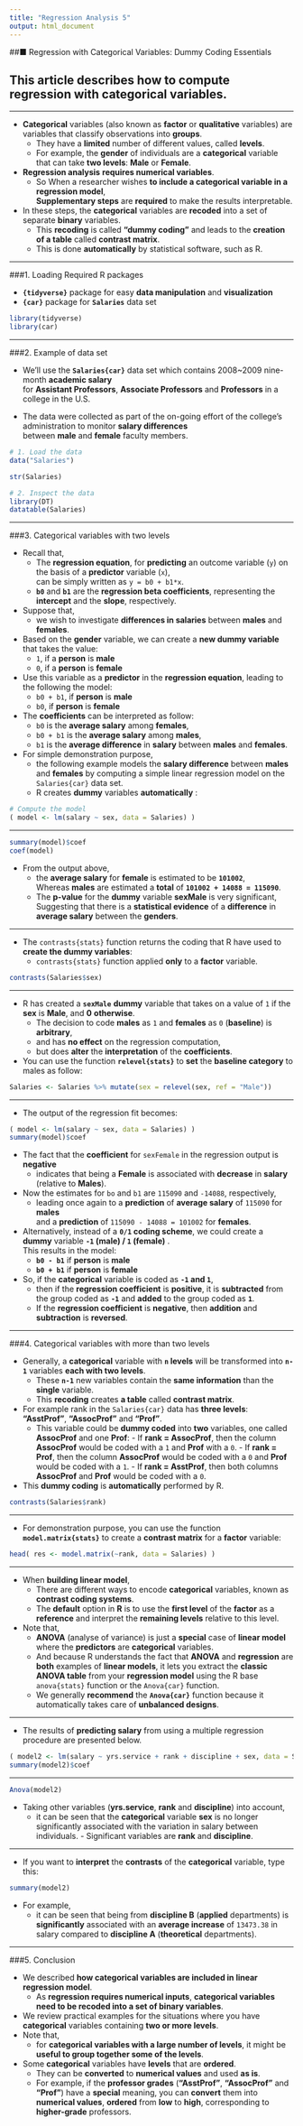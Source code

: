 ```yaml
---
title: "Regression Analysis 5"
output: html_document
---
```


##■ Regression with Categorical Variables: Dummy Coding Essentials

This article describes how to compute regression **with categorical variables**.
---

---

+ **Categorical** variables (also known as **factor** or **qualitative** variables) are variables that classify observations into **groups**.  
    - They have a **limited** number of different values, called **levels**.  
    - For example, the **gender** of individuals are a **categorical** variable that can take **two levels**: **Male** or **Female**.
+ **Regression analysis** **requires numerical variables**.  
    - So When a researcher wishes **to include a categorical variable in a regression model**,  
      **Supplementary steps** are **required** to make the results interpretable.
+ In these steps, the **categorical** variables are **recoded** into a set of separate **binary** variables.  
    - This **recoding** is called **“dummy coding”** and leads to the **creation of a table** called **contrast matrix**. 
    - This is done **automatically** by statistical software, such as R.

---

###1. Loading Required R packages

+ **`{tidyverse}`** package for easy **data manipulation** and **visualization**
+ **`{car}`** package for **`Salaries`** data set

```r

library(tidyverse)
library(car)
```

---

###2. Example of data set

+ We’ll use the **`Salaries{car}`** data set which contains 2008~2009 nine-month **academic salary**  
  for **Assistant Professors**, **Associate Professors** and **Professors** in a college in the U.S.

+ The data were collected as part of the on-going effort of the college’s administration to monitor **salary differences**  
  between **male** and **female** faculty members.

```r

# 1. Load the data
data("Salaries")

str(Salaries)

# 2. Inspect the data
library(DT)
datatable(Salaries)
```

---

###3. Categorical variables with two levels

+ Recall that,  
    - The **regression equation**, for **predicting** an outcome variable (`y`) on the basis of a **predictor** variable (`x`),  
      can be simply written as `y = b0 + b1*x`.  
    - **`b0`** and **`b1`** are the **regression beta coefficients**, representing the **intercept** and the **slope**, respectively.
+ Suppose that,  
    - we wish to investigate **differences in salaries** between **males** and **females**.
+ Based on the **gender** variable, we can create a **new dummy variable** that takes the value:
    - `1`, if a **person** is **male**
    - `0`, if a **person** is **female**
+ Use this variable as a **predictor** in the **regression equation**, leading to the following the model:
    - `b0 + b1`, if **person** is **male**
    - `b0`, if **person** is **female**
+ The **coefficients** can be interpreted as follow:
    - `b0` is the **average salary** among **females**,
    - `b0 + b1` is the **average salary** among **males**,
    - `b1` is the **average difference** in **salary** between **males** and **females**.

+ For simple demonstration purpose, 
    - the following example models the **salary difference** between **males** and **females** by computing a simple linear regression model on the `Salaries{car}` data set. 
    - R creates **dummy** variables **automatically** :

```r

# Compute the model
( model <- lm(salary ~ sex, data = Salaries) )
```

---

```r
summary(model)$coef
coef(model)
```

+ From the output above, 
    - the **average salary** for **female** is estimated to be **`101002`**,  
      Whereas **males** are estimated a **total** of **`101002 + 14088 = 115090`**. 
    - The **p-value** for the **dummy** variable **sexMale** is very significant,  
      Suggesting that there is a **statistical evidence** of a **difference** in **average salary** between the **genders**.

---

+ The `contrasts{stats}` function returns the coding that R have used to **create the dummy variables**:
    - `contrasts{stats}` function applied **only** to a **factor** variable.

```r

contrasts(Salaries$sex)
```

---

+ R has created a **`sexMale`** **dummy** variable that takes on a value of `1` if the **sex** is **Male**, and **0** **otherwise**. 
    - The decision to code **males** as `1` and **females** as `0` (**baseline**) is **arbitrary**, 
    - and has **no effect** on the regression computation, 
    - but does **alter** the **interpretation** of the **coefficients**.

+ You can use the function **`relevel{stats}`** to **set** the **baseline category** to males as follow:

```r

Salaries <- Salaries %>% mutate(sex = relevel(sex, ref = "Male"))
```

---

+ The output of the regression fit becomes:

```r

( model <- lm(salary ~ sex, data = Salaries) )
summary(model)$coef
```

+ The fact that the **coefficient** for `sexFemale` in the regression output is **negative** 
    - indicates that being a **Female** is associated with **decrease** in **salary** (relative to **Males**).

+ Now the estimates for `bo` and `b1` are `115090` and `-14088`, respectively, 
    - leading once again to a **prediction** of **average salary** of `115090` for **males**  
      and a **prediction** of `115090 - 14088 = 101002` for **females**.

+ Alternatively, instead of a **`0/1` coding scheme**, we could create a **dummy** variable **`-1` (male) / `1` (female)** .  
  This results in the model:
    - **`b0 - b1`** if **person** is **male**
    - **`b0 + b1`** if **person** is **female**

+ So, if the **categorical** variable is coded as **`-1` and `1`**,  
    - then if the **regression coefficient** is **positive**, it is **subtracted** from the group coded as **`-1`** and **added** to the group coded as **`1`**. 
    - If the **regression coefficient** is **negative**, then **addition** and **subtraction** is **reversed**.

---

###4. Categorical variables with more than two levels

+ Generally, a **categorical** variable with **`n` levels** will be transformed into **`n-1`** variables **each with two levels**. 
    - These **`n-1`** new variables contain the **same information** than the **single** variable. 
    - This **recoding** creates **a table** called **contrast matrix**.

+ For example rank in the `Salaries{car}` data has **three levels**: **“AsstProf”**, **“AssocProf”** and **“Prof”**. 
    - This variable could be **dummy coded** into **two** variables, one called **AssocProf** and one **Prof**:
          - If **rank = AssocProf**, then the column **AssocProf** would be coded with a `1` and **Prof** with a `0`.
          - If **rank = Prof**, then the column **AssocProf** would be coded with a `0` and **Prof** would be coded with a `1`.
          - If **rank = AsstProf**, then both columns **AssocProf** and **Prof** would be coded with a `0`.

+ This **dummy coding** is **automatically** performed by R. 

```r

contrasts(Salaries$rank)
```

---

+ For demonstration purpose, 
  you can use the function **`model.matrix{stats}`** to create a **contrast matrix** for a **factor** variable:

```r

head( res <- model.matrix(~rank, data = Salaries) )
```

---

+ When **building linear model**, 
    - There are different ways to encode **categorical** variables, known as **contrast coding systems**. 
    - The **default** option in **R** is to use the **first level** of the **factor** as a **reference** and interpret the **remaining levels** relative to this level.

+ Note that, 
    - **ANOVA** (analyse of variance) is just a **special** case of **linear model** where the **predictors** are **categorical** variables. 
    - And because R understands the fact that **ANOVA** and **regression** are **both** examples of **linear models**, it lets you extract the **classic ANOVA table** from your **regression model** using the R base `anova{stats}` function or the `Anova{car}` function. 
    - We generally **recommend** the **`Anova{car}`** function because it automatically takes care of **unbalanced designs**.

---

+ The results of **predicting salary** from using a multiple regression procedure are presented below.

```r

( model2 <- lm(salary ~ yrs.service + rank + discipline + sex, data = Salaries) )
summary(model2)$coef
```

---

```r

Anova(model2)
```

+ Taking other variables (**yrs.service**, **rank** and **discipline**) into account, 
    - it can be seen that the **categorical** variable **sex** is no longer significantly associated with the variation in salary between individuals.       - Significant variables are **rank** and **discipline**.

---

+ If you want to **interpret** the **contrasts** of the **categorical** variable, 
  type this:
  
```r

summary(model2)
```

+ For example, 
    - it can be seen that being from **discipline B** (**applied** departments) is **significantly** associated with an **average increase** of `13473.38` in salary compared to **discipline A** (**theoretical** departments).

---

###5. Conclusion

+ We described **how categorical variables are included in linear regression model**.
    - As **regression requires numerical inputs**, **categorical variables need to be recoded into a set of binary variables**.
+ We review practical examples for the situations where you have **categorical** variables containing **two or more levels**.
+ Note that,
    - for **categorical variables with a large number of levels**, it might be **useful to group together some of the levels**.
+ Some **categorical** variables have **levels** that are **ordered**.
    - They can be **converted** to **numerical values** and used **as is**.
    - For example, if the **professor grades** (**“AsstProf”**, **“AssocProf”** and **“Prof”**) have a **special** meaning, you can **convert** them into **numerical values**, **ordered** from **low** to **high**, corresponding to **higher-grade** professors.

